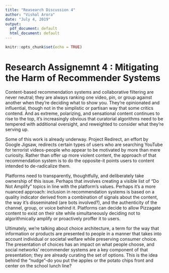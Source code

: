 ---
title: "Reasearch Discussion 4"
author: "Vishal Arora"
date: "July 4, 2019"
output:
  pdf_document: default
  html_document: default
---

```{r setup, include=FALSE}
knitr::opts_chunk$set(echo = TRUE)
```


# Research Assignemnt 4 :  Mitigating the Harm of Recommender Systems


Content-based recommendation systems and collaborative filtering are never neutral; they are always ranking one video, pin, or group against another when they're deciding what to show you. They're opinionated and influential, though not in the simplistic or partisan way that some critics contend. And as extreme, polarizing, and sensational content continues to rise to the top, it's increasingly obvious that curatorial algorithms need to be tempered with additional oversight, and reweighted to consider what they're serving up.                              

Some of this work is already underway. Project Redirect, an effort by Google Jigsaw, redirects certain types of users who are searching YouTube for terrorist videos-people who appear to be motivated by more than mere curiosity. Rather than offer up more violent content, the approach of that recommendation system is to do the opposite-it points users to content intended to de-radicalize them.                               

Platforms need to transparently, thoughtfully, and deliberately take ownership of this issue. Perhaps that involves creating a visible list of "Do Not Amplify" topics in line with the platform's values. Perhaps it's a more nuanced approach: inclusion in recommendation systems is based on a quality indicator derived from a combination of signals about the content, the way it's disseminated (are bots involved?), and the authenticity of the channel, group, or voice behind it. Platforms can decide to allow Pizzagate content to exist on their site while simultaneously deciding not to algorithmically amplify or proactively proffer it to users.

Ultimately, we're talking about choice architecture, a term for the way that information or products are presented to people in a manner that takes into account individual or societal welfare while preserving consumer choice. The presentation of choices has an impact on what people choose, and social networks' recommender systems are a key component of that presentation; they are already curating the set of options. This is the idea behind the "nudge"-do you put the apples or the potato chips front and center on the school lunch line?               


